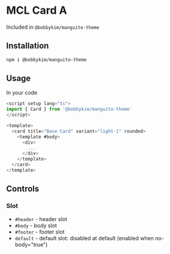 
<Meta of={Stories} />

# MCL Card A

Included in `@bobbykim/manguito-theme`

## Installation

```sh
npm i @bobbykim/manguito-theme
```

## Usage

In your code

```js
<script setup lang="ts">
import { Card } from '@bobbykim/manguito-theme'
</script>

<template>
  <card title="Base Card" variant="light-1" rounded>
    <template #body>
      <div>
        ...
      </div>
    </template>
  </card>
</template>
```

<Canvas of={Stories.BaseCardExample} />

## Controls

<Controls of={Stories.BaseCardExample} />

### Slot

- `#header` - header slot
- `#body` - body slot
- `#footer` - footer slot
- `default` - default slot: disabled at default (enabled when no-body="true")
